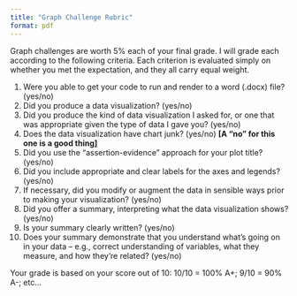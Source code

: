 ```yaml
---
title: "Graph Challenge Rubric"
format: pdf
---
```


Graph challenges are worth 5% each of your final grade. I will grade each according to the following criteria. Each criterion is evaluated simply on whether you met the expectation, and they all carry equal weight.

1.  Were you able to get your code to run and render to a word (.docx) file? (yes/no)
2.  Did you produce a data visualization? (yes/no)
3.  Did you produce the kind of data visualization I asked for, or one that was appropriate given the type of data I gave you? (yes/no)
4.  Does the data visualization have chart junk? (yes/no) **\[A "no" for this one is a good thing\]**
5.  Did you use the "assertion-evidence" approach for your plot title? (yes/no)
6.  Did you include appropriate and clear labels for the axes and legends? (yes/no)
7.  If necessary, did you modify or augment the data in sensible ways prior to making your visualization? (yes/no)
8.  Did you offer a summary, interpreting what the data visualization shows? (yes/no)
9.  Is your summary clearly written? (yes/no)
10. Does your summary demonstrate that you understand what's going on in your data – e.g., correct understanding of variables, what they measure, and how they're related? (yes/no)

Your grade is based on your score out of 10: 10/10 = 100% A+; 9/10 = 90% A-; etc...
